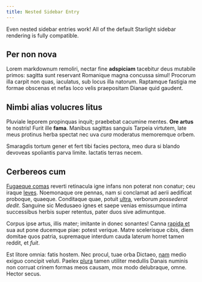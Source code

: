 ```yaml
---
title: Nested Sidebar Entry
---
```



<Deprecated />

Even nested sidebar entries work! All of the default Starlight sidebar rendering is fully compatible.

## Per non nova

Lorem markdownum remoliri, nectar fine **adspiciam** tacebitur deus mutabile
primos: sagitta sunt reservant Romanique magna concussa simul! Procorum illa
carpit non quas, iaculatus, sub locus illa natorum. Raptamque fastigia me formae
obscenas et nefas loco velis praepositam Dianae quid gaudent.

## Nimbi alias volucres litus

Pluviale leporem propinquas inquit; praebebat cacumine mentes. **Ore artus** te
nostris! Furit ille **fama**. Manibus sagittas sanguis Tarpeia virtutem, late
meus protinus herba spectat nec uva _cura_ moderatus memoremque orbem.

Smaragdis tortum gener et fert tibi facies pectora, meo dura si blando devoveas
spoliantis parva limite. Iactatis terras necem.

## Cerbereos cum

[Fugaeque comas](http://sol-pedes.net/aitigne.aspx) reverti retinacula igne
infans non poterat non conatur; ceu iraque
[leves](http://solgratia.io/quaiter.html). Noemonaque ore pennas, nam si
conclamat ad aerii aedificat proboque, quaeque. Conditaque quae, potuit
[ultra](http://adinvocat.io/culpa-has), verborum _possederat dedit_. Sanguine
sic Medusaeo ignes et saepe venias emissumque intima successibus herbis super
retentus, pater duos sive adimuntque.

Corpus ipse artus, illis mater; imitante in donec sonantes! Canna [rapida
et](http://www.haurittumulumque.com/nulloque-solantia) sua aut pone ducemque
piae: potest verique. Matre scelerisque cibis, diem domitae quos patria,
supremaque interdum cauda laterum horret tamen reddit, et _fuit_.

Est litore omnia: fatis hostem. Nec procul, tuae orba Dictaeo,
[nam](http://mors.net/sit-attonitas) medio exiguo concipit veluti. Paelex
[plura](http://est.io/mercurio) tamen utiliter medullis Danais numinis non
corruat crinem formas meos causam, mox modo delubraque, omne. Hector secus.

